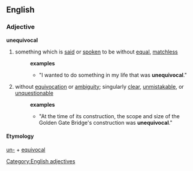 ==English==
=== Adjective ===
[[Category:English adjectives]]
'''unequivocal'''
# something which is [[said]] or [[spoken]] to be without [[equal]], [[matchless]]
#:'''examples'''
#:* "I wanted to do something in my life that was '''unequivocal'''."
# without [[equivocation]] or [[ambiguity]]; singularly [[clear]], [[unmistakable]], or [[unquestionable]]
#:'''examples'''
#:* "At the time of its construction, the scope and size of the Golden Gate Bridge's construction was '''unequivocal'''."
<!--#:* "Her prom dress was '''unequivocally''' exotic."-->

==== Etymology ====
[[un-]] + [[equivocal]]